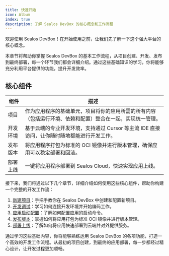 ```yaml
---
title: 快速开始
icon: Album
index: true
description: 了解 Sealos DevBox 的核心概念和工作流程
---
```


欢迎使用 Sealos DevBox！在开始使用之前，让我们先了解一下这个强大平台的核心概念。

本章节将帮助你掌握 Sealos DevBox 的基本工作流程，从项目创建、开发、发布到最终部署，每一个环节我们都会详细介绍。通过这些基础知识的学习，你将能够充分利用平台提供的功能，提升开发效率。

## 核心组件

| 组件 | 描述 |
|-----------|-------------|
| 项目 | 作为应用程序的基础单元，项目将你的应用所需的所有内容（包括运行环境、依赖和配置）整合在一起，实现统一管理。 |
| 开发环境 | 基于云端的专业开发环境，支持通过 Cursor 等主流 IDE 直接访问，让你随时随地都能进行开发工作。 |
| 发布版本 | 将应用程序打包为标准的 OCI 镜像并进行版本管理，确保应用可以稳定部署和回滚。 |
| 部署上线 | 一键将应用程序部署到 Sealos Cloud，快速实现应用上线。 |

接下来，我们将通过以下几个章节，详细介绍如何使用这些核心组件，帮助你构建一个完整的开发工作流：

1. [新建项目](./guides/fundamentals/create-a-project)：手把手教你在 Sealos DevBox 中创建和配置新项目。
2. [开发调试](./guides/fundamentals/develop)：学习如何连接开发环境并开始编码工作。
3. [应用启动配置](./guides/fundamentals/entrypoint-sh)：了解如何配置应用的启动命令。
4. [发布版本](./guides/fundamentals/release)：掌握如何将应用打包为标准 OCI 镜像并进行版本管理。
5. [部署上线](./guides/fundamentals/deploy)：了解如何将应用快速部署到云端并对外提供服务。

通过学习这些基础内容，你将能够熟练运用 Sealos DevBox 的各项功能，打造一个高效的开发工作流程。从最初的项目创建，到最终的应用部署，每一步都经过精心设计，让开发过程更加顺畅。